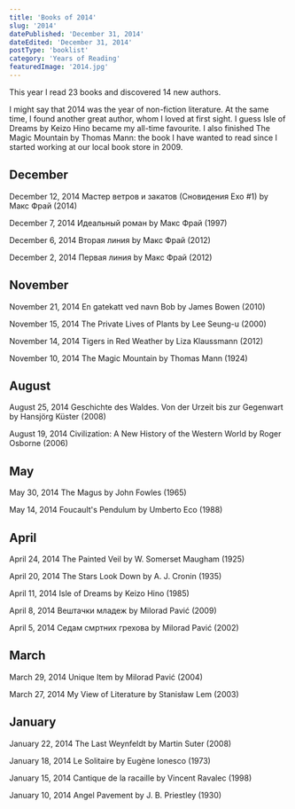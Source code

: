 ```yaml
---
title: 'Books of 2014'
slug: '2014'
datePublished: 'December 31, 2014'
dateEdited: 'December 31, 2014'
postType: 'booklist'
category: 'Years of Reading'
featuredImage: '2014.jpg'
---
```


This year I read 23 books and discovered 14 new authors.

I might say that 2014 was the year of non-fiction literature. At the same time,
I found another great author, whom I loved at first sight. I guess Isle of
Dreams by Keizo Hino became my all-time favourite. I also finished The Magic
Mountain by Thomas Mann: the book I have wanted to read since I started working
at our local book store in 2009.

## December

December 12, 2014 Мастер ветров и закатов (Сновидения Ехо #1) by Макс Фрай
(2014)

December 7, 2014 Идеальный роман by Макс Фрай (1997)

December 6, 2014 Вторая линия by Макс Фрай (2012)

December 2, 2014 Первая линия by Макс Фрай (2012)

## November

November 21, 2014 En gatekatt ved navn Bob by James Bowen (2010)

November 15, 2014 The Private Lives of Plants by Lee Seung-u (2000)

November 14, 2014 Tigers in Red Weather by Liza Klaussmann (2012)

November 10, 2014 The Magic Mountain by Thomas Mann (1924)

## August

August 25, 2014 Geschichte des Waldes. Von der Urzeit bis zur Gegenwart by
Hansjörg Küster (2008)

August 19, 2014 Civilization: A New History of the Western World by Roger
Osborne (2006)

## May

May 30, 2014 The Magus by John Fowles (1965)

May 14, 2014 Foucault's Pendulum by Umberto Eco (1988)

## April

April 24, 2014 The Painted Veil by W. Somerset Maugham (1925)

April 20, 2014 The Stars Look Down by A. J. Cronin (1935)

April 11, 2014 Isle of Dreams by Keizo Hino (1985)

April 8, 2014 Вештачки младеж by Milorad Pavić (2009)

April 5, 2014 Седам смртних грехова by Milorad Pavić (2002)

## March

March 29, 2014 Unique Item by Milorad Pavić (2004)

March 27, 2014 My View of Literature by Stanisław Lem (2003)

## January

January 22, 2014 The Last Weynfeldt by Martin Suter (2008)

January 18, 2014 Le Solitaire by Eugène Ionesco (1973)

January 15, 2014 Cantique de la racaille by Vincent Ravalec (1998)

January 10, 2014 Angel Pavement by J. B. Priestley (1930)
